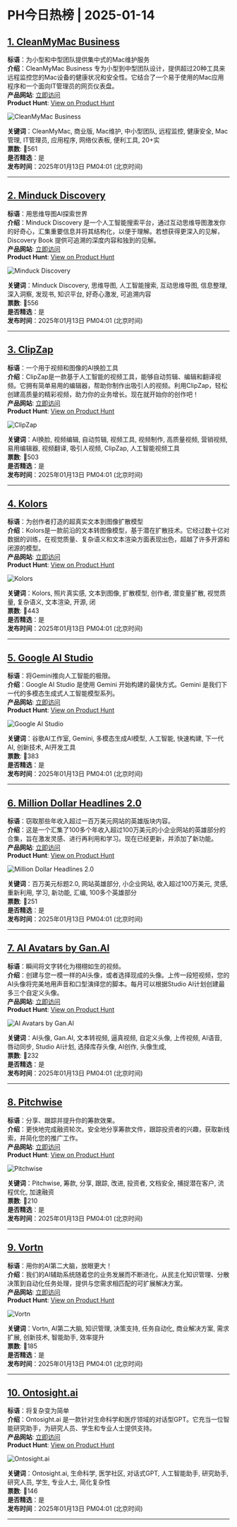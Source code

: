 # PH今日热榜 | 2025-01-14  

## [1. CleanMyMac Business](https://www.producthunt.com/posts/cleanmymac-business?utm_campaign=producthunt-api&utm_medium=api-v2&utm_source=Application%3A+ph-daily+%28ID%3A+150577%29)  
**标语**：为小型和中型团队提供集中式的Mac维护服务  
**介绍**：CleanMyMac Business 专为小型到中型团队设计，提供超过20种工具来远程监控您的Mac设备的健康状况和安全性。它结合了一个易于使用的Mac应用程序和一个面向IT管理员的网页仪表盘。  
**产品网站**: [立即访问](https://www.producthunt.com/r/VCCB4JZYIAUGVH?utm_campaign=producthunt-api&utm_medium=api-v2&utm_source=Application%3A+ph-daily+%28ID%3A+150577%29)  
**Product Hunt**: [View on Product Hunt](https://www.producthunt.com/posts/cleanmymac-business?utm_campaign=producthunt-api&utm_medium=api-v2&utm_source=Application%3A+ph-daily+%28ID%3A+150577%29)  

![CleanMyMac Business](https://ph-files.imgix.net/44071e15-859b-4c2c-9721-2f0f956081ad.jpeg?auto=format&fit=crop&frame=1&h=512&w=1024)  

**关键词**：CleanMyMac, 商业版, Mac维护, 中小型团队, 远程监控, 健康安全, Mac管理, IT管理员, 应用程序, 网络仪表板, 便利工具, 20+实  
**票数**: 🔺561  
**是否精选**：是  
**发布时间**：2025年01月13日 PM04:01 (北京时间)  

---  

## [2. Minduck Discovery](https://www.producthunt.com/posts/minduck-discovery?utm_campaign=producthunt-api&utm_medium=api-v2&utm_source=Application%3A+ph-daily+%28ID%3A+150577%29)  
**标语**：用思维导图AI探索世界  
**介绍**：Minduck Discovery 是一个人工智能搜索平台，通过互动思维导图激发你的好奇心，汇集重要信息并将其结构化，以便于理解。若想获得更深入的见解，Discovery Book 提供可追溯的深度内容和独到的见解。  
**产品网站**: [立即访问](https://www.producthunt.com/r/GQXG22YWQQVPBV?utm_campaign=producthunt-api&utm_medium=api-v2&utm_source=Application%3A+ph-daily+%28ID%3A+150577%29)  
**Product Hunt**: [View on Product Hunt](https://www.producthunt.com/posts/minduck-discovery?utm_campaign=producthunt-api&utm_medium=api-v2&utm_source=Application%3A+ph-daily+%28ID%3A+150577%29)  

![Minduck Discovery](https://ph-files.imgix.net/d0418863-f3f6-4429-acc1-20d8622766be.png?auto=format&fit=crop&frame=1&h=512&w=1024)  

**关键词**：Minduck Discovery, 思维导图, 人工智能搜索, 互动思维导图, 信息整理, 深入洞察, 发现书, 知识平台, 好奇心激发, 可追溯内容  
**票数**: 🔺556  
**是否精选**：是  
**发布时间**：2025年01月13日 PM04:01 (北京时间)  

---  

## [3. ClipZap](https://www.producthunt.com/posts/clipzap?utm_campaign=producthunt-api&utm_medium=api-v2&utm_source=Application%3A+ph-daily+%28ID%3A+150577%29)  
**标语**：一个用于视频和图像的AI换脸工具  
**介绍**：ClipZap是一款基于人工智能的视频工具，能够自动剪辑、编辑和翻译视频。它拥有简单易用的编辑器，帮助你制作出吸引人的视频。利用ClipZap，轻松创建高质量的精彩视频，助力你的业务增长。现在就开始你的创作吧！  
**产品网站**: [立即访问](https://www.producthunt.com/r/OAN5HO67NWVO26?utm_campaign=producthunt-api&utm_medium=api-v2&utm_source=Application%3A+ph-daily+%28ID%3A+150577%29)  
**Product Hunt**: [View on Product Hunt](https://www.producthunt.com/posts/clipzap?utm_campaign=producthunt-api&utm_medium=api-v2&utm_source=Application%3A+ph-daily+%28ID%3A+150577%29)  

![ClipZap](https://ph-files.imgix.net/ecc6200b-ecc3-40cd-9e7d-0e51749e09a2.jpeg?auto=format&fit=crop&frame=1&h=512&w=1024)  

**关键词**：AI换脸, 视频编辑, 自动剪辑, 视频工具, 视频制作, 高质量视频, 营销视频, 易用编辑器, 视频翻译, 吸引人视频, ClipZap, 人工智能视频工具  
**票数**: 🔺503  
**是否精选**：是  
**发布时间**：2025年01月13日 PM04:01 (北京时间)  

---  

## [4. Kolors](https://www.producthunt.com/posts/kolors?utm_campaign=producthunt-api&utm_medium=api-v2&utm_source=Application%3A+ph-daily+%28ID%3A+150577%29)  
**标语**：为创作者打造的超真实文本到图像扩散模型  
**介绍**：Kolors是一款前沿的文本转图像模型，基于潜在扩散技术。它经过数十亿对数据的训练，在视觉质量、复杂语义和文本渲染方面表现出色，超越了许多开源和闭源的模型。  
**产品网站**: [立即访问](https://www.producthunt.com/r/DSZ73NHHYQFYWM?utm_campaign=producthunt-api&utm_medium=api-v2&utm_source=Application%3A+ph-daily+%28ID%3A+150577%29)  
**Product Hunt**: [View on Product Hunt](https://www.producthunt.com/posts/kolors?utm_campaign=producthunt-api&utm_medium=api-v2&utm_source=Application%3A+ph-daily+%28ID%3A+150577%29)  

![Kolors](https://ph-files.imgix.net/19346d02-6a08-430b-aa5c-711a0d448b28.png?auto=format&fit=crop&frame=1&h=512&w=1024)  

**关键词**：Kolors, 照片真实感, 文本到图像, 扩散模型, 创作者, 潜变量扩散, 视觉质量, 复杂语义, 文本渲染, 开源, 闭  
**票数**: 🔺443  
**是否精选**：是  
**发布时间**：2025年01月13日 PM04:01 (北京时间)  

---  

## [5. Google AI Studio](https://www.producthunt.com/posts/google-ai-studio?utm_campaign=producthunt-api&utm_medium=api-v2&utm_source=Application%3A+ph-daily+%28ID%3A+150577%29)  
**标语**：将Gemini推向人工智能的极限。  
**介绍**：Google AI Studio 是使用 Gemini 开始构建的最快方式。Gemini 是我们下一代的多模态生成式人工智能模型系列。  
**产品网站**: [立即访问](https://www.producthunt.com/r/4LRSGVBL4IX5F4?utm_campaign=producthunt-api&utm_medium=api-v2&utm_source=Application%3A+ph-daily+%28ID%3A+150577%29)  
**Product Hunt**: [View on Product Hunt](https://www.producthunt.com/posts/google-ai-studio?utm_campaign=producthunt-api&utm_medium=api-v2&utm_source=Application%3A+ph-daily+%28ID%3A+150577%29)  

![Google AI Studio](https://ph-files.imgix.net/55a196cb-fa96-40fa-b96f-36292b2b80fa.png?auto=format&fit=crop&frame=1&h=512&w=1024)  

**关键词**：谷歌AI工作室, Gemini, 多模态生成AI模型, 人工智能, 快速构建, 下一代AI, 创新技术, AI开发工具  
**票数**: 🔺383  
**是否精选**：是  
**发布时间**：2025年01月13日 PM04:01 (北京时间)  

---  

## [6. Million Dollar Headlines 2.0](https://www.producthunt.com/posts/million-dollar-headlines-2-0?utm_campaign=producthunt-api&utm_medium=api-v2&utm_source=Application%3A+ph-daily+%28ID%3A+150577%29)  
**标语**：窃取那些年收入超过一百万美元网站的英雄版块内容。  
**介绍**：这是一个汇集了100多个年收入超过100万美元的小企业网站的英雄部分的合集，旨在激发灵感、进行再利用和学习。现在已经更新，并添加了新功能。  
**产品网站**: [立即访问](https://www.producthunt.com/r/2IXYXYLS4J6THW?utm_campaign=producthunt-api&utm_medium=api-v2&utm_source=Application%3A+ph-daily+%28ID%3A+150577%29)  
**Product Hunt**: [View on Product Hunt](https://www.producthunt.com/posts/million-dollar-headlines-2-0?utm_campaign=producthunt-api&utm_medium=api-v2&utm_source=Application%3A+ph-daily+%28ID%3A+150577%29)  

![Million Dollar Headlines 2.0](https://ph-files.imgix.net/e3a94314-cd1e-46e8-8908-8911a14e6124.png?auto=format&fit=crop&frame=1&h=512&w=1024)  

**关键词**：百万美元标题2.0, 网站英雄部分, 小企业网站, 收入超过100万美元, 灵感, 重新利用, 学习, 新功能, 汇编, 100多个英雄部分  
**票数**: 🔺251  
**是否精选**：是  
**发布时间**：2025年01月13日 PM04:01 (北京时间)  

---  

## [7. AI Avatars by Gan.AI](https://www.producthunt.com/posts/ai-avatars-by-gan-ai?utm_campaign=producthunt-api&utm_medium=api-v2&utm_source=Application%3A+ph-daily+%28ID%3A+150577%29)  
**标语**：瞬间将文字转化为栩栩如生的视频。  
**介绍**：创建与您一模一样的AI头像，或者选择现成的头像。上传一段短视频，您的AI头像将完美地用声音和口型演绎您的脚本。每月可以根据Studio AI计划创建最多三个自定义头像。  
**产品网站**: [立即访问](https://www.producthunt.com/r/R2QXSFJGLU3VBA?utm_campaign=producthunt-api&utm_medium=api-v2&utm_source=Application%3A+ph-daily+%28ID%3A+150577%29)  
**Product Hunt**: [View on Product Hunt](https://www.producthunt.com/posts/ai-avatars-by-gan-ai?utm_campaign=producthunt-api&utm_medium=api-v2&utm_source=Application%3A+ph-daily+%28ID%3A+150577%29)  

![AI Avatars by Gan.AI](https://ph-files.imgix.net/74b8d2bc-e479-47a9-807c-cfefbe76c470.png?auto=format&fit=crop&frame=1&h=512&w=1024)  

**关键词**：AI头像, Gan.AI, 文本转视频, 逼真视频, 自定义头像, 上传视频, AI语音, 唇动同步, Studio AI计划, 选择库存头像, AI创作, 头像生成,  
**票数**: 🔺232  
**是否精选**：是  
**发布时间**：2025年01月13日 PM04:01 (北京时间)  

---  

## [8. Pitchwise](https://www.producthunt.com/posts/pitchwise-2?utm_campaign=producthunt-api&utm_medium=api-v2&utm_source=Application%3A+ph-daily+%28ID%3A+150577%29)  
**标语**：分享、跟踪并提升你的筹款效果。  
**介绍**：更快地完成融资轮次。安全地分享筹款文件，跟踪投资者的兴趣，获取新线索，并简化您的推广工作。  
**产品网站**: [立即访问](https://www.producthunt.com/r/2VRSDVM3B2GXOS?utm_campaign=producthunt-api&utm_medium=api-v2&utm_source=Application%3A+ph-daily+%28ID%3A+150577%29)  
**Product Hunt**: [View on Product Hunt](https://www.producthunt.com/posts/pitchwise-2?utm_campaign=producthunt-api&utm_medium=api-v2&utm_source=Application%3A+ph-daily+%28ID%3A+150577%29)  

![Pitchwise](https://ph-files.imgix.net/cb9fa4f2-8129-4a83-8907-71d867fa7077.png?auto=format&fit=crop&frame=1&h=512&w=1024)  

**关键词**：Pitchwise, 筹款, 分享, 跟踪, 改进, 投资者, 文档安全, 捕捉潜在客户, 流程优化, 加速融资  
**票数**: 🔺210  
**是否精选**：是  
**发布时间**：2025年01月13日 PM04:01 (北京时间)  

---  

## [9. Vortn](https://www.producthunt.com/posts/vortn?utm_campaign=producthunt-api&utm_medium=api-v2&utm_source=Application%3A+ph-daily+%28ID%3A+150577%29)  
**标语**：用你的AI第二大脑，放眼更大！  
**介绍**：我们的AI辅助系统随着您的业务发展而不断进化，从民主化知识管理、分散决策到自动化任务处理，提供与您需求相匹配的可扩展解决方案。  
**产品网站**: [立即访问](https://www.producthunt.com/r/C7WMNYT5XWJE5H?utm_campaign=producthunt-api&utm_medium=api-v2&utm_source=Application%3A+ph-daily+%28ID%3A+150577%29)  
**Product Hunt**: [View on Product Hunt](https://www.producthunt.com/posts/vortn?utm_campaign=producthunt-api&utm_medium=api-v2&utm_source=Application%3A+ph-daily+%28ID%3A+150577%29)  

![Vortn](https://ph-files.imgix.net/c019c2c2-aed1-4804-be0d-d2c803d4e037.png?auto=format&fit=crop&frame=1&h=512&w=1024)  

**关键词**：Vortn, AI第二大脑, 知识管理, 决策支持, 任务自动化, 商业解决方案, 需求扩展, 创新技术, 智能助手, 效率提升  
**票数**: 🔺185  
**是否精选**：是  
**发布时间**：2025年01月13日 PM04:01 (北京时间)  

---  

## [10. Ontosight.ai](https://www.producthunt.com/posts/ontosight-ai?utm_campaign=producthunt-api&utm_medium=api-v2&utm_source=Application%3A+ph-daily+%28ID%3A+150577%29)  
**标语**：将复杂变为简单  
**介绍**：Ontosight.ai 是一款针对生命科学和医疗领域的对话型GPT。它充当一位智能研究助手，为研究人员、学生和专业人士提供支持。  
**产品网站**: [立即访问](https://www.producthunt.com/r/U6BUF7SKFLCYYD?utm_campaign=producthunt-api&utm_medium=api-v2&utm_source=Application%3A+ph-daily+%28ID%3A+150577%29)  
**Product Hunt**: [View on Product Hunt](https://www.producthunt.com/posts/ontosight-ai?utm_campaign=producthunt-api&utm_medium=api-v2&utm_source=Application%3A+ph-daily+%28ID%3A+150577%29)  

![Ontosight.ai](https://ph-files.imgix.net/a79f5e4e-f922-4954-aa4e-09cb6e18f80e.jpeg?auto=format&fit=crop&frame=1&h=512&w=1024)  

**关键词**：Ontosight.ai, 生命科学, 医学社区, 对话式GPT, 人工智能助手, 研究助手, 研究人员, 学生, 专业人士, 简化复杂性  
**票数**: 🔺146  
**是否精选**：是  
**发布时间**：2025年01月13日 PM04:01 (北京时间)  

---  

